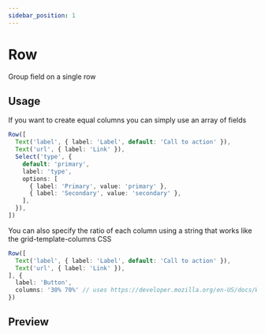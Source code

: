 ```yaml
---
sidebar_position: 1
---
```


# Row

Group field on a single row

## Usage

If you want to create equal columns you can simply use an array of fields

```ts
Row([
  Text('label', { label: 'Label', default: 'Call to action' }),
  Text('url', { label: 'Link' }),
  Select('type', {
    default: 'primary',
    label: 'type',
    options: [
      { label: 'Primary', value: 'primary' },
      { label: 'Secondary', value: 'secondary' },
    ],
  }),
])
```

You can also specify the ratio of each column using a string that works like the grid-template-columns CSS

```ts
Row([
  Text('label', { label: 'Label', default: 'Call to action' }),
  Text('url', { label: 'Link' }),
], {
  label: 'Button',
  columns: '30% 70%' // uses https://developer.mozilla.org/en-US/docs/Web/CSS/grid-template-columns
})
```

## Preview


<RowPreview />


